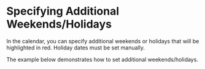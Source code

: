 # Specifying Additional Weekends/Holidays

In the calendar, you can specify additional weekends or holidays that will be highlighted in red. Holiday dates must be set manually.

The example below demonstrates how to set additional weekends/holidays.

<Sandbox example="date-management-specify-additional-weekends-or-holidays" />
